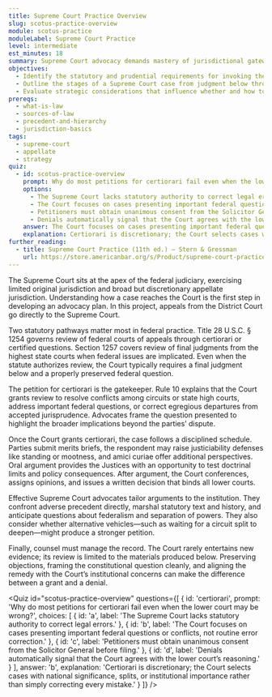 ```yaml
---
title: Supreme Court Practice Overview
slug: scotus-practice-overview
module: scotus-practice
moduleLabel: Supreme Court Practice
level: intermediate
est_minutes: 18
summary: Supreme Court advocacy demands mastery of jurisdictional gateways, certiorari strategy, and merits briefing tailored to the Court’s institutional role.
objectives:
  - Identify the statutory and prudential requirements for invoking the Supreme Court’s jurisdiction.
  - Outline the stages of a Supreme Court case from judgment below through opinion issuance.
  - Evaluate strategic considerations that influence whether and how to seek certiorari.
prereqs:
  - what-is-law
  - sources-of-law
  - precedent-and-hierarchy
  - jurisdiction-basics
tags:
  - supreme-court
  - appellate
  - strategy
quiz:
  - id: scotus-practice-overview
    prompt: Why do most petitions for certiorari fail even when the lower court may be wrong?
    options:
      - The Supreme Court lacks statutory authority to correct legal errors.
      - The Court focuses on cases presenting important federal questions or conflicts, not routine error correction.
      - Petitioners must obtain unanimous consent from the Solicitor General before filing.
      - Denials automatically signal that the Court agrees with the lower court’s reasoning.
    answer: The Court focuses on cases presenting important federal questions or conflicts, not routine error correction.
    explanation: Certiorari is discretionary; the Court selects cases with national significance, splits, or institutional importance rather than simply correcting every mistake.
further_reading:
  - title: Supreme Court Practice (11th ed.) – Stern & Gressman
    url: https://store.americanbar.org/s/Product/supreme-court-practice-eleventh-edition/187239
---
```

The Supreme Court sits at the apex of the federal judiciary, exercising limited original jurisdiction and broad but discretionary appellate jurisdiction. Understanding how a case reaches the Court is the first step in developing an advocacy plan. In this project, appeals from the District Court go directly to the Supreme Court.

Two statutory pathways matter most in federal practice. Title 28 U.S.C. § 1254 governs review of federal courts of appeals through certiorari or certified questions. Section 1257 covers review of final judgments from the highest state courts when federal issues are implicated. Even when the statute authorizes review, the Court typically requires a final judgment below and a properly preserved federal question.

The petition for certiorari is the gatekeeper. Rule 10 explains that the Court grants review to resolve conflicts among circuits or state high courts, address important federal questions, or correct egregious departures from accepted jurisprudence. Advocates frame the question presented to highlight the broader implications beyond the parties’ dispute.

Once the Court grants certiorari, the case follows a disciplined schedule. Parties submit merits briefs, the respondent may raise justiciability defenses like standing or mootness, and amici curiae offer additional perspectives. Oral argument provides the Justices with an opportunity to test doctrinal limits and policy consequences. After argument, the Court conferences, assigns opinions, and issues a written decision that binds all lower courts.

Effective Supreme Court advocates tailor arguments to the institution. They confront adverse precedent directly, marshal statutory text and history, and anticipate questions about federalism and separation of powers. They also consider whether alternative vehicles—such as waiting for a circuit split to deepen—might produce a stronger petition.

Finally, counsel must manage the record. The Court rarely entertains new evidence; its review is limited to the materials produced below. Preserving objections, framing the constitutional question cleanly, and aligning the remedy with the Court’s institutional concerns can make the difference between a grant and a denial.

<Quiz
  id="scotus-practice-overview"
  questions={[
    {
      id: 'certiorari',
      prompt: 'Why do most petitions for certiorari fail even when the lower court may be wrong?',
      choices: [
        { id: 'a', label: 'The Supreme Court lacks statutory authority to correct legal errors.' },
        { id: 'b', label: 'The Court focuses on cases presenting important federal questions or conflicts, not routine error correction.' },
        { id: 'c', label: 'Petitioners must obtain unanimous consent from the Solicitor General before filing.' },
        { id: 'd', label: 'Denials automatically signal that the Court agrees with the lower court’s reasoning.' }
      ],
      answer: 'b',
      explanation:
        'Certiorari is discretionary; the Court selects cases with national significance, splits, or institutional importance rather than simply correcting every mistake.'
    }
  ]}
/>
